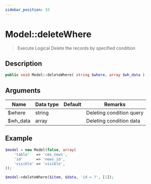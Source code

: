 ```yaml
---
sidebar_position: 33
---
```


# Model::deleteWhere

> Execute Logical Delete the records by specified condition


## Description

```php
public void Model::deleteWhere( string $where, array $wh_data )
```


## Arguments

| Name     | Data type | Default | Remarks                  |
| -------- | --------- | ------- | ------------------------ |
| $where   | string    |         | Deleting condition query |
| $wh_data | array     |         | Deleting condition data  |


## Example

```php title="Controller"
$model = new Model(false, array(
    'table'   => 'cms_news',
    'id'      => 'news_id',
    'visible' => 'visible',
));

$model->deleteWhere($item, $data, 'id = ?', [1]);
```